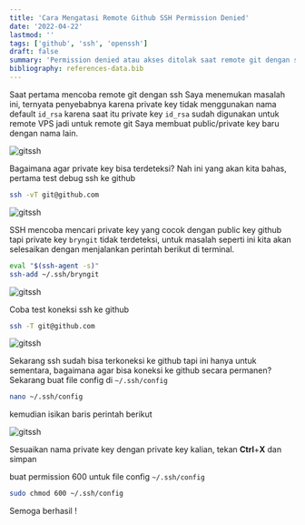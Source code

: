 ```yaml
---
title: 'Cara Mengatasi Remote Github SSH Permission Denied'
date: '2022-04-22'
lastmod: ''
tags: ['github', 'ssh', 'openssh']
draft: false
summary: 'Permission denied atau akses ditolak saat remote git dengan ssh sering terjadi, berikut akan dijelaskan bagaimana mengatasinya'
bibliography: references-data.bib
---
```


Saat pertama mencoba remote git dengan ssh Saya menemukan masalah ini, ternyata penyebabnya karena private key tidak menggunakan nama default
`id_rsa` karena saat itu private key `id_rsa` sudah digunakan untuk remote VPS jadi untuk remote git Saya membuat public/private key baru dengan nama lain.

![gitssh](/static/images/git/permission/1.png)

Bagaimana agar private key bisa terdeteksi? Nah ini yang akan kita bahas, pertama test debug ssh ke github

```bash
ssh -vT git@github.com
```

![gitssh](/static/images/git/permission/3.png)

SSH mencoba mencari private key yang cocok dengan public key github tapi private key `bryngit` tidak terdeteksi, untuk masalah
seperti ini kita akan selesaikan dengan menjalankan perintah berikut di terminal.

```bash
eval "$(ssh-agent -s)"
ssh-add ~/.ssh/bryngit
```

![gitssh](/static/images/git/permission/4.png)

Coba test koneksi ssh ke github

```bash
ssh -T git@github.com
```

![gitssh](/static/images/git/permission/5.png)

Sekarang ssh sudah bisa terkoneksi ke github tapi ini hanya untuk sementara, bagaimana agar bisa koneksi ke github secara permanen?
Sekarang buat file config di `~/.ssh/config`

```bash
nano ~/.ssh/config
```

kemudian isikan baris perintah berikut

![gitssh](/static/images/git/permission/6.png)

Sesuaikan nama private key dengan private key kalian, tekan **Ctrl**+**X** dan simpan

buat permission 600 untuk file config `~/.ssh/config`

```bash
sudo chmod 600 ~/.ssh/config
```

Semoga berhasil !
